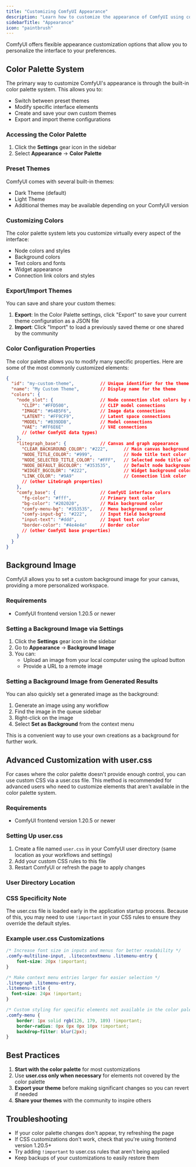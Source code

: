 ```yaml
---
title: "Customizing ComfyUI Appearance"
description: "Learn how to customize the appearance of ComfyUI using color palettes and advanced CSS options"
sidebarTitle: "Appearance"
icon: "paintbrush"
---
```


ComfyUI offers flexible appearance customization options that allow you to personalize the interface to your preferences.

## Color Palette System

The primary way to customize ComfyUI's appearance is through the built-in color palette system. This allows you to:

- Switch between preset themes
- Modify specific interface elements
- Create and save your own custom themes
- Export and import theme configurations

### Accessing the Color Palette

1. Click the **Settings** gear icon in the sidebar
2. Select **Appearance** → **Color Palette**

### Preset Themes

ComfyUI comes with several built-in themes:

- Dark Theme (default)
- Light Theme
- Additional themes may be available depending on your ComfyUI version

### Customizing Colors

The color palette system lets you customize virtually every aspect of the interface:

- Node colors and styles
- Background colors
- Text colors and fonts
- Widget appearance
- Connection link colors and styles

### Export/Import Themes

You can save and share your custom themes:

1. **Export**: In the Color Palette settings, click "Export" to save your current theme configuration as a JSON file
2. **Import**: Click "Import" to load a previously saved theme or one shared by the community

### Color Configuration Properties

The color palette allows you to modify many specific properties. Here are some of the most commonly customized elements:

```json
{
  "id": "my-custom-theme",          // Unique identifier for the theme
  "name": "My Custom Theme",        // Display name for the theme
  "colors": {
    "node_slot": {                  // Node connection slot colors by data type
      "CLIP": "#FFD500",            // CLIP model connections
      "IMAGE": "#64B5F6",           // Image data connections
      "LATENT": "#FF9CF9",          // Latent space connections
      "MODEL": "#B39DDB",           // Model connections
      "VAE": "#FF6E6E"              // VAE connections
      // (other ComfyUI data types)
    },
    "litegraph_base": {             // Canvas and graph appearance
      "CLEAR_BACKGROUND_COLOR": "#222",      // Main canvas background
      "NODE_TITLE_COLOR": "#999",            // Node title text color
      "NODE_SELECTED_TITLE_COLOR": "#FFF",   // Selected node title color
      "NODE_DEFAULT_BGCOLOR": "#353535",     // Default node background
      "WIDGET_BGCOLOR": "#222",              // Widget background color
      "LINK_COLOR": "#9A9"                   // Connection link color
      // (other LiteGraph properties)
    },
    "comfy_base": {                 // ComfyUI interface colors
      "fg-color": "#fff",           // Primary text color
      "bg-color": "#202020",        // Main background color
      "comfy-menu-bg": "#353535",   // Menu background color
      "comfy-input-bg": "#222",     // Input field background
      "input-text": "#ddd",         // Input text color
      "border-color": "#4e4e4e"     // Border color
      // (other ComfyUI base properties)
    }
  }
}
```

## Background Image

ComfyUI allows you to set a custom background image for your canvas, providing a more personalized workspace.

### Requirements

- ComfyUI frontend version 1.20.5 or newer

### Setting a Background Image via Settings

1. Click the **Settings** gear icon in the sidebar
2. Go to **Appearance** → **Background Image**
3. You can:
   - Upload an image from your local computer using the upload button
   - Provide a URL to a remote image

### Setting a Background Image from Generated Results

You can also quickly set a generated image as the background:

1. Generate an image using any workflow
2. Find the image in the queue sidebar
3. Right-click on the image
4. Select **Set as Background** from the context menu

This is a convenient way to use your own creations as a background for further work.

## Advanced Customization with user.css

For cases where the color palette doesn't provide enough control, you can use custom CSS via a user.css file. This method is recommended for advanced users who need to customize elements that aren't available in the color palette system.

### Requirements

- ComfyUI frontend version 1.20.5 or newer

### Setting Up user.css

1. Create a file named `user.css` in your ComfyUI user directory (same location as your workflows and settings)
2. Add your custom CSS rules to this file
3. Restart ComfyUI or refresh the page to apply changes

### User Directory Location

<Snippet file="install/user-directory.mdx" />

### CSS Specificity Note

The user.css file is loaded early in the application startup process. Because of this, you may need to use `!important` in your CSS rules to ensure they override the default styles.

### Example user.css Customizations

```css
/* Increase font size in inputs and menus for better readability */
.comfy-multiline-input, .litecontextmenu .litemenu-entry {
    font-size: 20px !important;
}

/* Make context menu entries larger for easier selection */
.litegraph .litemenu-entry,
.litemenu-title {
  font-size: 24px !important; 
}

/* Custom styling for specific elements not available in the color palette */
.comfy-menu {
    border: 1px solid rgb(126, 179, 189) !important;
    border-radius: 0px 0px 0px 10px !important;
    backdrop-filter: blur(2px);
}
```

## Best Practices

1. **Start with the color palette** for most customizations
2. Use **user.css only when necessary** for elements not covered by the color palette
3. **Export your theme** before making significant changes so you can revert if needed
4. **Share your themes** with the community to inspire others

## Troubleshooting

- If your color palette changes don't appear, try refreshing the page
- If CSS customizations don't work, check that you're using frontend version 1.20.5+
- Try adding `!important` to user.css rules that aren't being applied
- Keep backups of your customizations to easily restore them